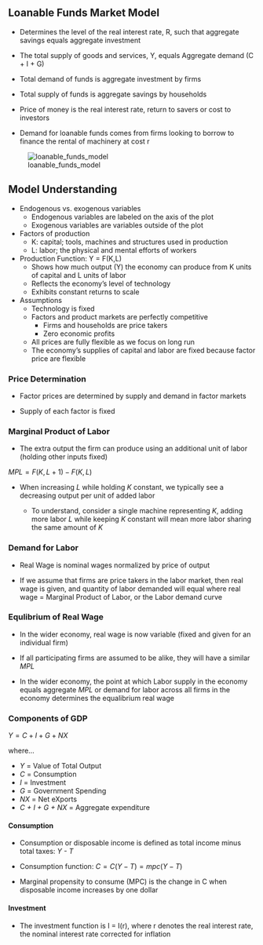 ## Loanable Funds Market Model

-   Determines the level of the real interest rate, R, such that aggregate savings equals aggregate investment

-   The total supply of goods and services, Y, equals Aggregate demand (C + I + G)

-   Total demand of funds is aggregate investment by firms

-   Total supply of funds is aggregate savings by households

-   Price of money is the real interest rate, return to savers or cost to investors

-   Demand for loanable funds comes from firms looking to borrow to finance the rental of machinery at cost r

![loanable_funds_model](./M2_files/Loanable_funds_model_diagram.jpg)

## Model Understanding

-   Endogenous vs. exogenous variables
    -   Endogenous variables are labeled on the axis of the plot
    -   Exogenous variables are variables outside of the plot
-   Factors of production
    -   K: capital; tools, machines and structures used in production
    -   L: labor; the physical and mental efforts of workers
-   Production Function: Y = F(K,L)
    -   Shows how much output (Y) the economy can produce from K units of capital and L units of labor
    -   Reflects the economy's level of technology
    -   Exhibits constant returns to scale
-   Assumptions
    -   Technology is fixed
    -   Factors and product markets are perfectly competitive
        -   Firms and households are price takers
        -   Zero economic profits
    -   All prices are fully flexible as we focus on long run
    -   The economy's supplies of capital and labor are fixed because factor price are flexible

### Price Determination

-   Factor prices are determined by supply and demand in factor markets

-   Supply of each factor is fixed

### Marginal Product of Labor

-   The extra output the firm can produce using an additional unit of labor (holding other inputs fixed)

$MPL = F(K,L + 1) - F(K,L)$

-   When increasing *L* while holding *K* constant, we typically see a decreasing output per unit of added labor

    -   To understand, consider a single machine representing *K*, adding more labor *L* while keeping *K* constant will mean more labor sharing the same amount of *K*

### Demand for Labor

-   Real Wage is nominal wages normalized by price of output

-   If we assume that firms are price takers in the labor market, then real wage is given, and quantity of labor demanded will equal where real wage = Marginal Product of Labor, or the Labor demand curve

### Equlibrium of Real Wage

-   In the wider economy, real wage is now variable (fixed and given for an individual firm)

-   If all participating firms are assumed to be alike, they will have a similar *MPL*

-   In the wider economy, the point at which Labor supply in the economy equals aggregate *MPL* or demand for labor across all firms in the economy determines the equalibrium real wage

### Components of GDP

$Y = C + I + G + NX$

where...

-   *Y* = Value of Total Output
-   *C* = Consumption
-   *I* = Investment
-   *G* = Government Spending
-   *NX* = Net eXports
-   *C + I + G + NX* = Aggregate expenditure

#### Consumption

-   Consumption or disposable income is defined as total income minus total taxes: *Y - T*

-   Consumption function: $C = C(Y - T) = mpc(Y-T)$

-   Marginal propensity to consume (MPC) is the change in C when disposable income increases by one dollar

#### Investment

-   The investment function is I = I(r), where r denotes the real interest rate, the nominal interest rate corrected for inflation